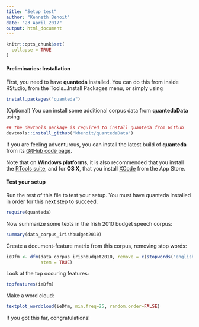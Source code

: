 ```yaml
---
title: "Setup test"
author: "Kenneth Benoit"
date: "23 April 2017"
output: html_document
---
```


```r
knitr::opts_chunk$set(
  collapse = TRUE
)
```

#### Preliminaries: Installation

First, you need to have **quanteda** installed.  You can do this from inside RStudio, from the Tools...Install Packages menu, or simply using
```r
install.packages("quanteda")
```

(Optional) You can install some additional corpus data from **quantedaData** using

```r
## the devtools package is required to install quanteda from Github
devtools::install_github("kbenoit/quantedaData")
```

If you are feeling adventurous, you can install the latest build of **quanteda** from its [GitHub code page](https://github.com/kbenoit/quanteda).

Note that on **Windows platforms**, it is also recommended that you install the [RTools suite](https://cran.r-project.org/bin/windows/Rtools/), and for **OS X**, that you install [XCode](https://itunes.apple.com/gb/app/xcode/id497799835?mt=12) from the App Store.


#### Test your setup

Run the rest of this file to test your setup.  You must have quanteda installed in order for this next step to succeed.
```r
require(quanteda)
```

Now summarize some texts in the Irish 2010 budget speech corpus:
```r
summary(data_corpus_irishbudget2010)
```

Create a document-feature matrix from this corpus, removing stop words:
```r
ieDfm <- dfm(data_corpus_irishbudget2010, remove = c(stopwords("english"), "will"), 
             stem = TRUE)
```

Look at the top occuring features:
```r
topfeatures(ieDfm)
```

Make a word cloud:
```r
textplot_wordcloud(ieDfm, min.freq=25, random.order=FALSE)
```

If you got this far, congratulations!







